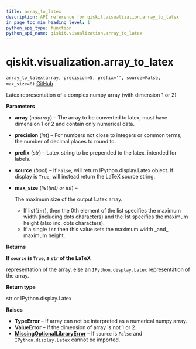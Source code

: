 ```yaml
---
title: array_to_latex
description: API reference for qiskit.visualization.array_to_latex
in_page_toc_min_heading_level: 1
python_api_type: function
python_api_name: qiskit.visualization.array_to_latex
---
```


# qiskit.visualization.array\_to\_latex

<span id="qiskit.visualization.array_to_latex" />

`array_to_latex(array, precision=5, prefix='', source=False, max_size=8)` [GitHub](https://github.com/qiskit/qiskit/tree/stable/0.18/qiskit/visualization/array.py "view source code")

Latex representation of a complex numpy array (with dimension 1 or 2)

**Parameters**

*   **array** (*ndarray*) – The array to be converted to latex, must have dimension 1 or 2 and contain only numerical data.

*   **precision** (*int*) – For numbers not close to integers or common terms, the number of decimal places to round to.

*   **prefix** (*str*) – Latex string to be prepended to the latex, intended for labels.

*   **source** (*bool*) – If `False`, will return IPython.display.Latex object. If display is `True`, will instead return the LaTeX source string.

*   **max\_size** (*list(int) or int*) –

    The maximum size of the output Latex array.

    *   If list(`int`), then the 0th element of the list specifies the maximum width (including dots characters) and the 1st specifies the maximum height (also inc. dots characters).
    *   If a single `int` then this value sets the maximum width \_and\_ maximum height.

**Returns**

**If `source` is `True`, a `str` of the LaTeX**

representation of the array, else an `IPython.display.Latex` representation of the array.

**Return type**

str or IPython.display.Latex

**Raises**

*   **TypeError** – If array can not be interpreted as a numerical numpy array.
*   **ValueError** – If the dimension of array is not 1 or 2.
*   [**MissingOptionalLibraryError**](qiskit.aqua.MissingOptionalLibraryError "qiskit.aqua.MissingOptionalLibraryError") – If `source` is `False` and `IPython.display.Latex` cannot be imported.


